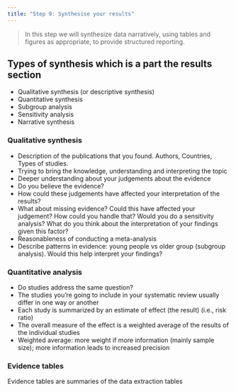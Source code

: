 ```yaml
---
title: "Step 9: Synthesise your results"
---
```

> In this step we will synthesize data narratively, using tables and figures as appropriate, to provide structured reporting. 


## Types of synthesis which is a part the results section
- Qualitative synthesis (or descriptive synthesis)
- Quantitative synthesis
- Subgroup analysis
- Sensitivity analysis
- Narrative synthesis

### Qualitative synthesis
- Description of the publications that you found. Authors, Countries, Types of studies.
- Trying to bring the knowledge, understanding and interpreting the topic
- Deeper understanding about your judgements about the evidence
- Do you believe the evidence?
- How could these judgements have affected your interpretation of the results?
- What about missing evidence? Could this have affected your judgement? How
could you handle that? Would you do a sensitivity analysis? What do you think
about the interpretation of your findings given this factor?
- Reasonableness of conducting a meta-analysis
- Describe patterns in evidence: young people vs older group (subgroup
analysis). Would this help interpret your findings?

### Quantitative analysis
- Do studies address the same question?
- The studies you're going to include in your systematic review usually differ in one way or another
- Each study is summarized by an estimate of effect (the result) (i.e., risk ratio)
- The overall measure of the effect is a weighted average of the results of the individual studies
- Weighted average: more weight if more information (mainly sample size); more information leads to increased precision


### Evidence tables
Evidence tables are summaries of the data extraction tables